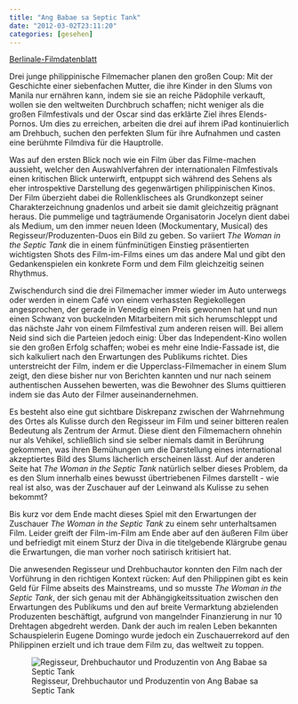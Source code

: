 ```yaml
---
title: "Ang Babae sa Septic Tank"
date: "2012-03-02T23:11:20"
categories: [gesehen]
---
```


[Berlinale-Filmdatenblatt](http://www.berlinale.de/de/programm/berlinale_programm/datenblatt.php?film_id=20121883)

Drei junge philippinische Filmemacher planen den großen Coup: Mit der Geschichte einer siebenfachen Mutter, die ihre Kinder in den Slums von Manila nur ernähren kann, indem sie sie an reiche Pädophile verkauft, wollen sie den weltweiten Durchbruch schaffen; nicht weniger als die großen Filmfestivals und der Oscar sind das erklärte Ziel ihres Elends-Pornos. Um dies zu erreichen, arbeiten die drei auf ihrem iPad kontinuierlich am Drehbuch, suchen den perfekten Slum für ihre Aufnahmen und casten eine berühmte Filmdiva für die Hauptrolle.

Was auf den ersten Blick noch wie ein Film über das Filme-machen aussieht, welcher den Auswahlverfahren der internationalen Filmfestivals einen kritischen Blick unterwirft, entpuppt sich während des Sehens als eher introspektive Darstellung des gegenwärtigen philippinischen Kinos. Der Film überzieht dabei die Rollenklischees als Grundkonzept seiner Charakterzeichnung gnadenlos und arbeit sie damit gleichzeitig prägnant heraus. Die pummelige und tagträumende Organisatorin Jocelyn dient dabei als Medium, um den immer neuen Ideen (Mockumentary, Musical) des Regisseur/Produzenten-Duos ein Bild zu geben. So variiert *The Woman in the Septic Tank* die in einem fünfminütigen Einstieg präsentierten wichtigsten Shots des Film-im-Films eines um das andere Mal und gibt den Gedankenspielen ein konkrete Form und dem Film gleichzeitig seinen Rhythmus.

Zwischendurch sind die drei Filmemacher immer wieder im Auto unterwegs oder werden in einem Café von einem verhassten Regiekollegen angesprochen, der gerade in Venedig einen Preis gewonnen hat und nun einen Schwanz von buckelnden Mitarbeitern mit sich herumschleppt und das nächste Jahr von einem Filmfestival zum anderen reisen will. Bei allem Neid sind sich die Parteien jedoch einig: Über das Independent-Kino wollen sie den großen Erfolg schaffen; wobei es mehr eine Indie-Fassade ist, die sich kalkuliert nach den Erwartungen des Publikums richtet. Dies unterstreicht der Film, indem er die Upperclass-Filmemacher in einem Slum zeigt, den diese bisher nur von Berichten kannten und nur nach seinem authentischen Aussehen bewerten, was die Bewohner des Slums quittieren indem sie das Auto der Filmer auseinandernehmen.

Es besteht also eine gut sichtbare Diskrepanz zwischen der Wahrnehmung des Ortes als Kulisse durch den Regisseur im Film und seiner bitteren realen Bedeutung als Zentrum der Armut. Diese dient den Filmemachern ohnehin nur als Vehikel, schließlich sind sie selber niemals damit in Berührung gekommen, was ihren Bemühungen um die Darstellung eines international akzeptiertes Bild des Slums lächerlich erscheinen lässt. Auf der anderen Seite hat *The Woman in the Septic Tank* natürlich selber dieses Problem, da es den Slum innerhalb eines bewusst übertriebenen Filmes darstellt - wie real ist also, was der Zuschauer auf der Leinwand als Kulisse zu sehen bekommt?

Bis kurz vor dem Ende macht dieses Spiel mit den Erwartungen der Zuschauer *The Woman in the Septic Tank* zu einem sehr unterhaltsamen Film. Leider greift der Film-im-Film am Ende aber auf den äußeren Film über und befriedigt mit einem Sturz der Diva in die titelgebende Klärgrube genau die Erwartungen, die man vorher noch satirisch kritisiert hat. 

Die anwesenden Regisseur und Drehbuchautor konnten den Film nach der Vorführung in den richtigen Kontext rücken: Auf den Philippinen gibt es kein Geld für Filme abseits des Mainstreams, und so musste *The Woman in the Septic Tank*, der sich genau mit der Abhängigkeitssituation zwischen den Erwartungen des Publikums und den auf breite Vermarktung abzielenden Produzenten beschäftigt, aufgrund von mangelnder Finanzierung in nur 10 Drehtagen abgedreht werden. Dank der auch im realen Leben bekannten Schauspielerin Eugene Domingo wurde jedoch ein Zuschauerrekord auf den Philippinen erzielt und ich traue dem Film zu, das weltweit zu toppen.

![Regisseur, Drehbuchautor und Produzentin von Ang Babae sa Septic Tank](/blog/wp-content/uploads/2012/02/septic.jpg)
